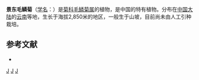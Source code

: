 {{Speciesbox
| genus = Melanoseris
| species = ciliata
| authority = (C. Shih) N. Kilian
| synonyms = 
* ''Chaetoseris ciliata'' <small>Shih</small>
}}

'''景东毛鳞菊'''（[[学名|学名]]：{{lang|la|''Melanoseris ciliata''}}）是[[菊科|菊科]][[毛鳞菊属|毛鳞菊属]]的植物，是中国的特有植物。分布在[[中国大陆|中国大陆]]的[[云南|云南]]等地，生长于海拔2,850米的地区，一般生于山坡，目前尚未由人工引种栽培。

== 参考文献 ==
<div class="references-small">
* {{cite web| url =http://www.bioinfo.cn/db05/KmzwSpecies.php?action=view&id=4181| title =景东毛鳞菊| work =《中国高等植物数据库全库》| publisher =中国科学院微生物研究所| author =昆明植物研究所| accessdate =2009-02-24| deadurl =yes| archiveurl =https://web.archive.org/web/20160305035011/http://www.bioinfo.cn/db05/KmzwSpecies.php?action=view&id=4181| archivedate =2016-03-05}}
</div>
{{Taxonbar|from=Q11089966}}

[[Category:毛鳞菊属|J]]
[[Category:中国特有植物|J]]
[[Category:云南植物|J]]